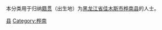 {{Catnav|頁面分類|各種主題的頁面分類|依中国各省来作的分类|各地中国人|黑龙江人|佳木斯人}}
{{Catnav|頁面分類|人物|各國人物|中国人|各地中国人|黑龙江人|佳木斯人}}

本分类用于归纳[[籍贯|籍贯]]（出生地）为[[黑龙江省|黑龙江省]][[佳木斯市|佳木斯市]][[桦南县|桦南县]]的人士。

[[Category:佳木斯人|县]]
[[Category:桦南|Category:桦南]]